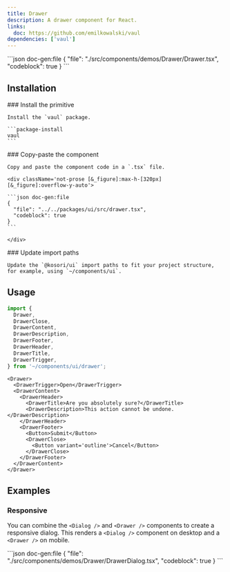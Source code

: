 ```yaml
---
title: Drawer
description: A drawer component for React.
links:
  doc: https://github.com/emilkowalski/vaul
dependencies: ['vaul']
---
```


<ComponentPreview name='drawer'>
```json doc-gen:file
{
  "file": "./src/components/demos/Drawer/Drawer.tsx",
  "codeblock": true
}
```
</ComponentPreview>

## Installation

<Steps>

  <Step>
    ### Install the primitive
    
    Install the `vaul` package.

    ```package-install
    vaul
    ```

  </Step>
    
  <Step>
    ### Copy-paste the component
    
    Copy and paste the component code in a `.tsx` file.

    <div className='not-prose [&_figure]:max-h-[320px] [&_figure]:overflow-y-auto'>

    ```json doc-gen:file
    {
      "file": "../../packages/ui/src/drawer.tsx",
      "codeblock": true
    }
    ```

    </div>

  </Step>

  <Step>
    ### Update import paths

    Update the `@kosori/ui` import paths to fit your project structure, for example, using `~/components/ui`.

  </Step>

</Steps>

## Usage

```ts
import {
  Drawer,
  DrawerClose,
  DrawerContent,
  DrawerDescription,
  DrawerFooter,
  DrawerHeader,
  DrawerTitle,
  DrawerTrigger,
} from '~/components/ui/drawer';
```

```tsx
<Drawer>
  <DrawerTrigger>Open</DrawerTrigger>
  <DrawerContent>
    <DrawerHeader>
      <DrawerTitle>Are you absolutely sure?</DrawerTitle>
      <DrawerDescription>This action cannot be undone.</DrawerDescription>
    </DrawerHeader>
    <DrawerFooter>
      <Button>Submit</Button>
      <DrawerClose>
        <Button variant='outline'>Cancel</Button>
      </DrawerClose>
    </DrawerFooter>
  </DrawerContent>
</Drawer>
```

## Examples

### Responsive

You can combine the `<Dialog />` and `<Drawer />` components to create a responsive dialog. This renders a `<Dialog />` component on desktop and a `<Drawer />` on mobile.

<ComponentPreview name='drawer-dialog'>
```json doc-gen:file
{
  "file": "./src/components/demos/Drawer/DrawerDialog.tsx",
  "codeblock": true
}
```
</ComponentPreview>
